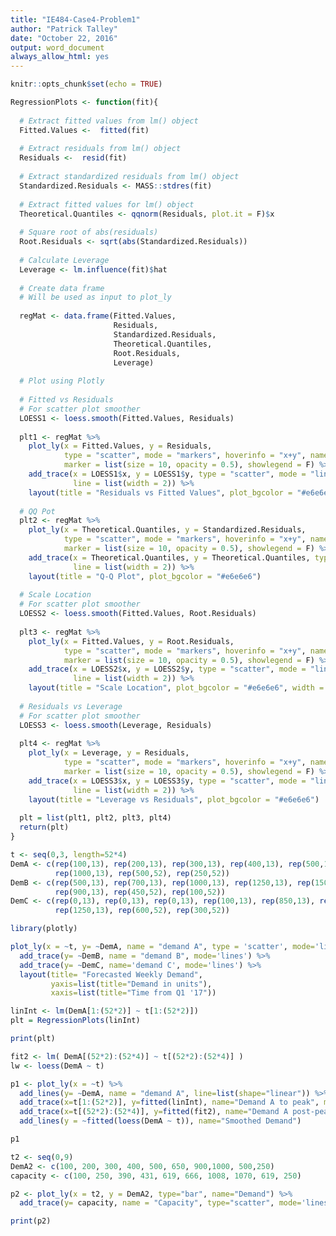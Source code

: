 ```yaml
---
title: "IE484-Case4-Problem1"
author: "Patrick Talley"
date: "October 22, 2016"
output: word_document
always_allow_html: yes
---
```


```r
knitr::opts_chunk$set(echo = TRUE)

```

```r
RegressionPlots <- function(fit){
  
  # Extract fitted values from lm() object
  Fitted.Values <-  fitted(fit)
  
  # Extract residuals from lm() object
  Residuals <-  resid(fit)
  
  # Extract standardized residuals from lm() object
  Standardized.Residuals <- MASS::stdres(fit)  
  
  # Extract fitted values for lm() object
  Theoretical.Quantiles <- qqnorm(Residuals, plot.it = F)$x
  
  # Square root of abs(residuals)
  Root.Residuals <- sqrt(abs(Standardized.Residuals))
  
  # Calculate Leverage
  Leverage <- lm.influence(fit)$hat
  
  # Create data frame 
  # Will be used as input to plot_ly
  
  regMat <- data.frame(Fitted.Values, 
                       Residuals, 
                       Standardized.Residuals, 
                       Theoretical.Quantiles,
                       Root.Residuals,
                       Leverage)
  
  # Plot using Plotly
  
  # Fitted vs Residuals
  # For scatter plot smoother
  LOESS1 <- loess.smooth(Fitted.Values, Residuals)
  
  plt1 <- regMat %>% 
    plot_ly(x = Fitted.Values, y = Residuals, 
            type = "scatter", mode = "markers", hoverinfo = "x+y", name = "Data",
            marker = list(size = 10, opacity = 0.5), showlegend = F) %>% 
    add_trace(x = LOESS1$x, y = LOESS1$y, type = "scatter", mode = "line", name = "Smooth",
              line = list(width = 2)) %>% 
    layout(title = "Residuals vs Fitted Values", plot_bgcolor = "#e6e6e6", width = 1000)
  
  # QQ Pot
  plt2 <- regMat %>% 
    plot_ly(x = Theoretical.Quantiles, y = Standardized.Residuals, 
            type = "scatter", mode = "markers", hoverinfo = "x+y", name = "Data",
            marker = list(size = 10, opacity = 0.5), showlegend = F) %>% 
    add_trace(x = Theoretical.Quantiles, y = Theoretical.Quantiles, type = "scatter", mode = "line", name = "",
              line = list(width = 2)) %>% 
    layout(title = "Q-Q Plot", plot_bgcolor = "#e6e6e6")
  
  # Scale Location
  # For scatter plot smoother
  LOESS2 <- loess.smooth(Fitted.Values, Root.Residuals)
  
  plt3 <- regMat %>% 
    plot_ly(x = Fitted.Values, y = Root.Residuals, 
            type = "scatter", mode = "markers", hoverinfo = "x+y", name = "Data",
            marker = list(size = 10, opacity = 0.5), showlegend = F) %>% 
    add_trace(x = LOESS2$x, y = LOESS2$y, type = "scatter", mode = "line", name = "Smooth",
              line = list(width = 2)) %>% 
    layout(title = "Scale Location", plot_bgcolor = "#e6e6e6", width = 1000)
  
  # Residuals vs Leverage
  # For scatter plot smoother
  LOESS3 <- loess.smooth(Leverage, Residuals)
  
  plt4 <- regMat %>% 
    plot_ly(x = Leverage, y = Residuals, 
            type = "scatter", mode = "markers", hoverinfo = "x+y", name = "Data",
            marker = list(size = 10, opacity = 0.5), showlegend = F) %>% 
    add_trace(x = LOESS3$x, y = LOESS3$y, type = "scatter", mode = "line", name = "Smooth",
              line = list(width = 2)) %>% 
    layout(title = "Leverage vs Residuals", plot_bgcolor = "#e6e6e6")
  
  plt = list(plt1, plt2, plt3, plt4)
  return(plt)
}


```



```r
t <- seq(0,3, length=52*4)
DemA <- c(rep(100,13), rep(200,13), rep(300,13), rep(400,13), rep(500,13), rep(650,13), rep(900,13), 
          rep(1000,13), rep(500,52), rep(250,52))
DemB <- c(rep(500,13), rep(700,13), rep(1000,13), rep(1250,13), rep(1500,13), rep(2000,13), rep(1000,13), 
          rep(900,13), rep(450,52), rep(100,52))
DemC <- c(rep(0,13), rep(0,13), rep(0,13), rep(100,13), rep(850,13), rep(1250,13), rep(1500,13), 
          rep(1250,13), rep(600,52), rep(300,52))
```
```r
library(plotly)

```
```r

plot_ly(x = ~t, y= ~DemA, name = "demand A", type = 'scatter', mode='lines') %>%
  add_trace(y= ~DemB, name = "demand B", mode='lines') %>%
  add_trace(y= ~DemC, name='demand C', mode='lines') %>%
  layout(title= "Forecasted Weekly Demand", 
         yaxis=list(title="Demand in units"),
         xaxis=list(title="Time from Q1 '17"))
```

```r
linInt <- lm(DemA[1:(52*2)] ~ t[1:(52*2)])
plt = RegressionPlots(linInt)
```


```r
print(plt)
```

  
```r
fit2 <- lm( DemA[(52*2):(52*4)] ~ t[(52*2):(52*4)] )
lw <- loess(DemA ~ t)

p1 <- plot_ly(x = ~t) %>%
  add_lines(y= ~DemA, name = "demand A", line=list(shape="linear")) %>%
  add_trace(x=t[1:(52*2)], y=fitted(linInt), name="Demand A to peak", mode='lines') %>%
  add_trace(x=t[(52*2):(52*4)], y=fitted(fit2), name="Demand A post-peak", mode='lines') %>%
  add_lines(y = ~fitted(loess(DemA ~ t)), name="Smoothed Demand")

p1  
```

```r
t2 <- seq(0,9)
DemA2 <- c(100, 200, 300, 400, 500, 650, 900,1000, 500,250)
capacity <- c(100, 250, 390, 431, 619, 666, 1008, 1070, 619, 250)

p2 <- plot_ly(x = t2, y = DemA2, type="bar", name="Demand") %>%
  add_trace(y= capacity, name = "Capacity", type="scatter", mode='lines')

print(p2)
```